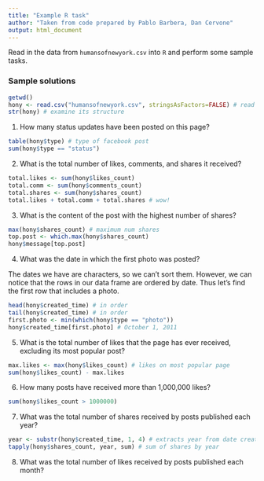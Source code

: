 ```yaml
---
title: "Example R task"
author: "Taken from code prepared by Pablo Barbera, Dan Cervone"
output: html_document
---
```


Read in the data from `humansofnewyork.csv` into `R` and perform some sample tasks.

### Sample solutions


```r
getwd()
hony <- read.csv("humansofnewyork.csv", stringsAsFactors=FALSE) # read in data, character vectors treated as character vectors (not factors)
str(hony) # examine its structure
```


1. How many status updates have been posted on this page?

```r
table(hony$type) # type of facebook post
sum(hony$type == "status")
```

2. What is the total number of likes, comments, and shares it received?

```r
total.likes <- sum(hony$likes_count)
total.comm <- sum(hony$comments_count)
total.shares <- sum(hony$shares_count)
total.likes + total.comm + total.shares # wow!
```

3. What is the content of the post with the highest number of shares?

```r
max(hony$shares_count) # maximum num shares
top.post <- which.max(hony$shares_count)
hony$message[top.post]
```

4. What was the date in which the first photo was posted?

The dates we have are characters, so we can't sort them. However, we can notice that the rows in our data frame are ordered by date. Thus let's find the first row that includes a photo.

```r
head(hony$created_time) # in order
tail(hony$created_time) # in order
first.photo <- min(which(hony$type == "photo"))
hony$created_time[first.photo] # October 1, 2011
```

5. What is the total number of likes that the page has ever received, excluding its most popular post?

```r
max.likes <- max(hony$likes_count) # likes on most popular page
sum(hony$likes_count) - max.likes
```

6. How many posts have received more than 1,000,000 likes?

```r
sum(hony$likes_count > 1000000)
```

7. What was the total number of shares received by posts published each year?

```r
year <- substr(hony$created_time, 1, 4) # extracts year from date created variable
tapply(hony$shares_count, year, sum) # sum of shares by year
```


8. What was the total number of likes received by posts published each month?

```r

```



